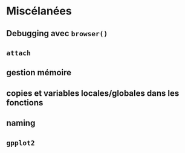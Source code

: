
# Miscélanées

## Debugging avec `browser()`

## `attach`

## gestion mémoire

## copies et variables locales/globales dans les fonctions

## naming

## `gpplot2`



